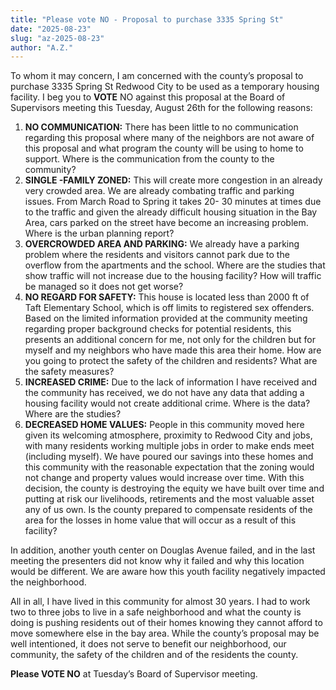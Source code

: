 ```yaml
---
title: "Please vote NO - Proposal to purchase 3335 Spring St"
date: "2025-08-23"
slug: "az-2025-08-23"
author: "A.Z."
---
```


To whom it may concern,
I am concerned with the county’s proposal to purchase 3335 Spring St Redwood City to be used as a
temporary housing facility. I beg you to **VOTE** NO against this proposal at the Board of Supervisors
meeting this Tuesday, August 26th for the following reasons:

1. **NO COMMUNICATION:** There has been little to no communication regarding this proposal
   where many of the neighbors are not aware of this proposal and what program the county will be
   using to home to support. Where is the communication from the county to the community?
2. **SINGLE -FAMILY ZONED:** This will create more congestion in an already very crowded area.
   We are already combating traffic and parking issues. From March Road to Spring it takes 20- 30
   minutes at times due to the traffic and given the already difficult housing situation in the Bay Area,
   cars parked on the street have become an increasing problem. Where is the urban planning
   report?
3. **OVERCROWDED AREA AND PARKING:** We already have a parking problem where the
   residents and visitors cannot park due to the overflow from the apartments and the school. Where
   are the studies that show traffic will not increase due to the housing facility? How will traffic be
   managed so it does not get worse?
4. **NO REGARD FOR SAFETY:** This house is located less than 2000 ft of Taft Elementary School,
   which is off limits to registered sex offenders. Based on the limited information provided at the
   community meeting regarding proper background checks for potential residents, this presents an
   additional concern for me, not only for the children but for myself and my neighbors who have
   made this area their home. How are you going to protect the safety of the children and residents?
   What are the safety measures?
5. **INCREASED CRIME:** Due to the lack of information I have received and the community has
   received, we do not have any data that adding a housing facility would not create additional crime.
   Where is the data? Where are the studies?
6. **DECREASED HOME VALUES:** People in this community moved here given its welcoming
   atmosphere, proximity to Redwood City and jobs, with many residents working multiple jobs in
   order to make ends meet (including myself). We have poured our savings into these homes and
   this community with the reasonable expectation that the zoning would not change and property
   values would increase over time. With this decision, the county is destroying the equity we have
   built over time and putting at risk our livelihoods, retirements and the most valuable asset any of
   us own. Is the county prepared to compensate residents of the area for the losses in home value
   that will occur as a result of this facility?

In addition, another youth center on Douglas Avenue failed, and in the last meeting the presenters did
not know why it failed and why this location would be different. We are aware how this youth facility
negatively impacted the neighborhood.

All in all, I have lived in this community for almost 30 years. I had to work two to three jobs to live in a safe
neighborhood and what the county is doing is pushing residents out of their homes knowing they cannot
afford to move somewhere else in the bay area. While the county’s proposal may be well intentioned, it
does not serve to benefit our neighborhood, our community, the safety of the children and of the
residents the county.

**Please VOTE NO** at Tuesday’s Board of Supervisor meeting.
